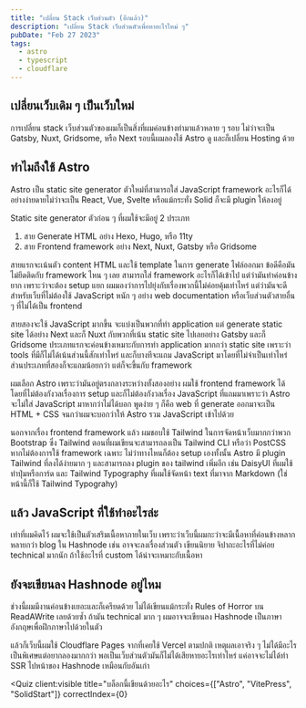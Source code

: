```yaml
---
title: "เปลี่ยน Stack เว็บส่วนตัว (อีกแล้ว)"
description: "เปลี่ยน Stack เว็บส่วนตัวเพื่อหาอะไรใหม่ ๆ"
pubDate: "Feb 27 2023"
tags:
  - astro
  - typescript
  - cloudflare
---
```


## เปลี่ยนเว็บเดิม ๆ เป็นเว็บใหม่

การเปลี่ยน stack เว็บส่วนตัวของผมก็เป็นสิ่งที่ผมค่อนข้างทำมาแล้วหลาย ๆ รอบ ไม่ว่าจะเป็น Gatsby, Nuxt, Gridsome, หรือ Next รอบนี้ผมลองใช้ Astro ดู และก็เปลี่ยน Hosting ด้วย

## ทำไมถึงใช้ Astro

Astro เป็น static site generator ตัวใหม่ที่สามารถใส่ JavaScript framework อะไรก็ได้อย่างง่ายดายไม่ว่าจะเป็น React,
Vue, Svelte หรือแม้กระทั่ง Solid ก็จะมี plugin ให้ลงอยู่

Static site generator ตัวก่อน ๆ ที่ผมใช้จะมีอยู่ 2 ประเภท

1. สาย Generate HTML อย่าง Hexo, Hugo, หรือ 11ty
2. สาย Frontend framework อย่าง Next, Nuxt, Gatsby หรือ Gridsome

สายแรกจะเน้นตัว content HTML และใช้ template ในการ generate ไฟล์ออกมา ข้อดีคือมันไม่ยึดติดกับ framework ไหน ๆ เลย
สามารถใส่ framework อะไรก็ได้เข้าไป แต่ว่ามันทำค่อนข้างยาก เพราะว่าจะต้อง setup แยก ผมมองว่าการไปยุ่งกับเรื่องพวกนี้ไม่ค่อยคุ้มเท่าไหร่ แต่ว่ามันจะดีสำหรับเว็บที่ไม่ต้องใช้ JavaScript หนัก ๆ อย่าง web documentation หรือเว็บส่วนตัวสายอื่น ๆ ที่ไม่ได้เป็น frontend

สายสองจะใช้ JavaScript มากขึ้น จะแบ่งเป็นพวกที่ทำ application แต่ generate static site ได้อย่าง Next และก็ Nuxt กับพวกที่เน้น static site ไปเลยอย่าง Gatsby และก็ Gridsome ประเภทแรกจะค่อนข้างเหมาะกับการทำ application มากกว่า static site เพราะว่า tools ที่มีก็ไม่ได้เน้นส่วนนี้สักเท่าไหร่ และก็บางทีจะแถม JavaScript มาโดยที่ไม่จำเป็นเท่าไหร่ ส่วนประเภทที่สองก็จะแถมน้อยกว่า แต่ก็จะขึ้นกับ framework

ผมเลือก Astro เพราะว่ามันอยู่ตรงกลางระหว่างทั้งสองอย่าง ผมใช้ frontend framework ได้โดยที่ไม่ต้องกังวลเรื่องการ setup และก็ไม่ต้องกังวลเรื่อง JavaScript ที่แถมมาเพราะว่า Astro จะไม่ใส่ JavaScript มาหากว่าไม่ได้บอก พูดง่าย ๆ ก็คือ web ที่ generate ออกมาจะเป็น HTML + CSS จนกว่าผมจะบอกว่าให้ Astro รวม JavaScript เข้าไปด้วย

นอกจากเรื่อง frontend framework แล้ว ผมชอบใช้ Tailwind ในการจัดหน้าเว็บมากกว่าพวก Bootstrap ซึ่ง Tailwind ตอนที่ผมเขียนจะสามารถลงเป็น Tailwind CLI หรือว่า PostCSS หากไม่ต้องการใช้ framework เฉพาะ ไม่ว่าทางไหนก็ต้อง setup เองทั้งนั้น Astro มี plugin Tailwind ที่ลงได้ง่ายมาก ๆ และสามารถลง plugin ของ tailwind เพิ่มอีก เช่น DaisyUI ที่ผมใช้ทำปุ่มหรือการ์ด และ Tailwind Typography ที่ผมใช้จัดหน้า text ที่มาจาก Markdown (ใช่ หน้านี้ก็ใช้ Tailwind Typograhy)

## แล้ว JavaScript ที่ใช้ทำอะไรล่ะ

เท่าที่ผมคิดไว้ ผมจะใช้เป็นตัวเสริมเนื้อหาภายในเว็บ เพราะว่าเว็บนี้ผมกะว่าจะมีเนื้อหาที่ค่อนข้างหลากหลายกว่า blog ใน Hashnode เช่น อาจจะลงเรื่องส่วนตัว เขียนนิยาย จิปาถะอะไรที่ไม่ค่อย technical มากนัก ถ้าใช้อะไรที่ custom ได้น่าจะเหมาะกับเนื้อหา

## ยังจะเขียนลง Hashnode อยู่ไหม

ช่วงนี้ผมมีงานค่อนข้างเยอะและก็เครียดด้วย ไม่ได้เขียนแม้กระทั่ง Rules of Horror บน ReadAWrite เลยด้วยซ้ำ ถ้ามัน technical มาก ๆ ผมอาจจะเขียนลง Hashnode เป็นภาษาอังกฤษเพื่อฝึกภาษาไปด้วยในตัว

แล้วก็เว็บนี้ผมใช้ Cloudflare Pages จากที่เคยใช้ Vercel ตามปกติ เหตุผลเอาจริง ๆ ไม่ได้มีอะไรเป็นพิเศษแต่อยากลองมากกว่า พอเป็นเว็บส่วนตัวมันก็ไม่ได้เสียหายอะไรเท่าไหร่ แค่อาจจะไม่ได้ทำ SSR ไปหน้าของ Hashnode เหมือนกับอันเก่า


<div class="not-prose">

<Quiz client:visible
  title="บล็อกนี้เขียนด้วยอะไร"
  choices={["Astro", "VitePress", "SolidStart"]}
  correctIndex={0}
></Quiz>
</div>
